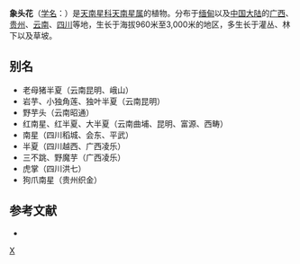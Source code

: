 {{Speciesbox 
| genus = Arisaema
| species = franchetianum
| authority = Engl.
| image = Arisaema franchetianum - Kunming Botanical Garden - DSC03004.JPG
}}

'''象头花'''（[[学名|学名]]：{{lang|la|''Arisaema franchetianum''}}）是[[天南星科|天南星科]][[天南星属|天南星属]]的植物。分布于[[缅甸|缅甸]]以及[[中国大陆|中国大陆]]的[[广西|广西]]、[[贵州|贵州]]、[[云南|云南]]、[[四川|四川]]等地，生长于海拔960米至3,000米的地区，多生长于灌丛、林下以及草坡。

== 别名 ==
*老母猪半夏（云南昆明、峨山）
*岩芋、小独角莲、独叶半夏（云南昆明）
*野芋头（云南昭通）
*红南星、红半夏、大半夏（云南曲埔、昆明、富源、西畴）
*南星（四川稻城、会东、平武）
*半夏（四川越西、广西凌乐）
*三不跳、野魔芋（广西凌乐）
*虎掌（四川洪七）
*狗爪南星（贵州织金）

== 参考文献 ==
<div class="references-small">
* {{cite web| url =http://www.bioinfo.cn/db05/KmzwSpecies.php?action=view&id=276| title =象头花| work =《中国高等植物数据库全库》| publisher =中国科学院微生物研究所| author =昆明植物研究所| accessdate =2009-02-21| deadurl =yes| archiveurl =https://web.archive.org/web/20160305042411/http://www.bioinfo.cn/db05/KmzwSpecies.php?action=view&id=276| archivedate =2016-03-05}}
</div>
{{Taxonbar|from=Q4069206}}

{{DEFAULTSORT:Arisaema franchetianum}}
[[Category:天南星属|X]]


{{Araceae-stub}}